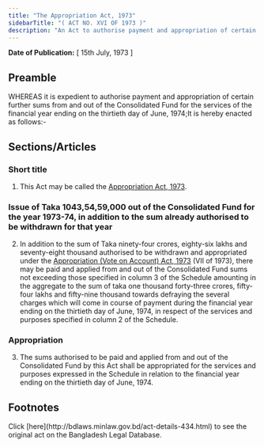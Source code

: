 ```yaml
---
title: "The Appropriation Act, 1973"
sidebarTitle: "( ACT NO. XVI OF 1973 )"
description: "An Act to authorise payment and appropriation of certain further sums from and out of the Consolidated Fund for the services of the financial year ending on the thirtieth day of June, 1974."
---
```


**Date of Publication:** [ 15th July, 1973 ]

## Preamble

WHEREAS it is expedient to authorise payment and appropriation of certain further sums from and out of the Consolidated Fund for the services of the financial year ending on the thirtieth day of June, 1974;It is hereby enacted as follows:-

## Sections/Articles

### Short title

1. This Act may be called the [Appropriation Act, 1973](/laws/volume-17/act-434 "Appropriation Act, 1973").

### Issue of Taka 1043,54,59,000 out of the Consolidated Fund for the year 1973-74, in addition to the sum already authorised to be withdrawn for that year

2. In addition to the sum of Taka ninety-four crores, eighty-six lakhs and seventy-eight thousand authorised to be withdrawn and appropriated under the [Appropriation (Vote on Account) Act, 1973](/laws/volume-16/act-429 "Appropriation (Vote on Account) Act, 1973") (VII of 1973), there may be paid and applied from and out of the Consolidated Fund sums not exceeding those specified in column 3 of the Schedule amounting in the aggregate to the sum of taka one thousand forty-three crores, fifty-four lakhs and fifty-nine thousand towards defraying the several charges which will come in course of payment during the financial year ending on the thirtieth day of June, 1974, in respect of the services and purposes specified in column 2 of the Schedule.

### Appropriation

3. The sums authorised to be paid and applied from and out of the Consolidated Fund by this Act shall be appropriated for the services and purposes expressed in the Schedule in relation to the financial year ending on the thirtieth day of June, 1974.

## Footnotes

<Note>
  Click [here](http://bdlaws.minlaw.gov.bd/act-details-434.html) to see the original act on the Bangladesh Legal Database.
</Note>

